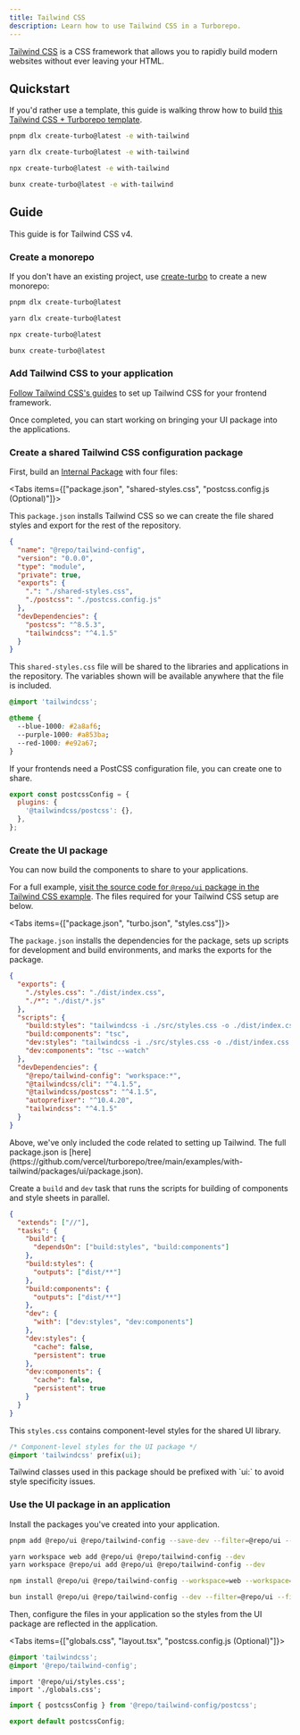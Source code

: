 ```yaml
---
title: Tailwind CSS
description: Learn how to use Tailwind CSS in a Turborepo.
---
```



[Tailwind CSS](https://tailwindcss.com/) is a CSS framework that allows you to rapidly build modern websites without ever leaving your HTML.

## Quickstart

If you'd rather use a template, this guide is walking throw how to build [this Tailwind CSS + Turborepo template](https://github.com/vercel/turborepo/tree/main/examples/with-tailwind).

<PackageManagerTabs>

<Tab value="pnpm">

```bash title="Terminal"
pnpm dlx create-turbo@latest -e with-tailwind
```

</Tab>

<Tab value="yarn">

```bash title="Terminal"
yarn dlx create-turbo@latest -e with-tailwind
```

</Tab>

<Tab value="npm">

```bash title="Terminal"
npx create-turbo@latest -e with-tailwind
```

</Tab>

<Tab value="bun (Beta)">

```bash title="Terminal"
bunx create-turbo@latest -e with-tailwind
```

</Tab>
</PackageManagerTabs>

## Guide

<Callout type="info">This guide is for Tailwind CSS v4.</Callout>

<Steps>
<Step>

### Create a monorepo

If you don't have an existing project, use [create-turbo](/docs/getting-started/installation) to create a new monorepo:

<PackageManagerTabs>

<Tab value="pnpm">

```bash title="Terminal"
pnpm dlx create-turbo@latest
```

</Tab>

<Tab value="yarn">

```bash title="Terminal"
yarn dlx create-turbo@latest
```

</Tab>

<Tab value="npm">

```bash title="Terminal"
npx create-turbo@latest
```

</Tab>

<Tab value="bun (Beta)">

```bash title="Terminal"
bunx create-turbo@latest
```

</Tab>
</PackageManagerTabs>

</Step>

<Step>

### Add Tailwind CSS to your application

[Follow Tailwind CSS's guides](https://tailwindcss.com/docs/installation/using-vite) to set up Tailwind CSS for your frontend framework.

Once completed, you can start working on bringing your UI package into the applications.

</Step>

<Step>

### Create a shared Tailwind CSS configuration package

First, build an [Internal Package](https://turborepo.com/docs/core-concepts/internal-packages) with four files:

<Tabs items={["package.json", "shared-styles.css", "postcss.config.js (Optional)"]}>

<Tab value="package.json">

This `package.json` installs Tailwind CSS so we can create the file shared styles and export for the rest of the repository.

```json title="./packages/tailwind-config/package.json"
{
  "name": "@repo/tailwind-config",
  "version": "0.0.0",
  "type": "module",
  "private": true,
  "exports": {
    ".": "./shared-styles.css",
    "./postcss": "./postcss.config.js"
  },
  "devDependencies": {
    "postcss": "^8.5.3",
    "tailwindcss": "^4.1.5"
  }
}
```

</Tab>

<Tab value="shared-styles.css">

This `shared-styles.css` file will be shared to the libraries and applications in the repository. The variables shown will be available anywhere that the file is included.

```css title="./packages/tailwind-config/shared-styles.css"
@import 'tailwindcss';

@theme {
  --blue-1000: #2a8af6;
  --purple-1000: #a853ba;
  --red-1000: #e92a67;
}
```

</Tab>

<Tab value="postcss.config.js (Optional)">

If your frontends need a PostCSS configuration file, you can create one to share.

```js title="./packages/tailwind-config/postcss.config.js"
export const postcssConfig = {
  plugins: {
    '@tailwindcss/postcss': {},
  },
};
```

</Tab>
</Tabs>

</Step>

<Step>

### Create the UI package

You can now build the components to share to your applications.

For a full example, [visit the source code for `@repo/ui` package in the Tailwind CSS example](https://github.com/vercel/turborepo/tree/main/examples/with-tailwind/packages/ui). The files required for your Tailwind CSS setup are below.

<Tabs items={["package.json", "turbo.json", "styles.css"]}>

<Tab value="package.json">

The `package.json` installs the dependencies for the package, sets up scripts for development and build environments, and marks the exports for the package.

```json title="./packages/ui/package.json"
{
  "exports": {
    "./styles.css": "./dist/index.css",
    "./*": "./dist/*.js"
  },
  "scripts": {
    "build:styles": "tailwindcss -i ./src/styles.css -o ./dist/index.css",
    "build:components": "tsc",
    "dev:styles": "tailwindcss -i ./src/styles.css -o ./dist/index.css --watch",
    "dev:components": "tsc --watch"
  },
  "devDependencies": {
    "@repo/tailwind-config": "workspace:*",
    "@tailwindcss/cli": "^4.1.5",
    "@tailwindcss/postcss": "^4.1.5",
    "autoprefixer": "^10.4.20",
    "tailwindcss": "^4.1.5"
  }
}
```

<Callout type="good-to-know">
  Above, we've only included the code related to setting up Tailwind. The full
  package.json is
  [here](https://github.com/vercel/turborepo/tree/main/examples/with-tailwind/packages/ui/package.json).
</Callout>

</Tab>

<Tab value="turbo.json">

Create a `build` and `dev` task that runs the scripts for building of components and style sheets in parallel.

```json title="./packages/ui/turbo.json"
{
  "extends": ["//"],
  "tasks": {
    "build": {
      "dependsOn": ["build:styles", "build:components"]
    },
    "build:styles": {
      "outputs": ["dist/**"]
    },
    "build:components": {
      "outputs": ["dist/**"]
    },
    "dev": {
      "with": ["dev:styles", "dev:components"]
    },
    "dev:styles": {
      "cache": false,
      "persistent": true
    },
    "dev:components": {
      "cache": false,
      "persistent": true
    }
  }
}
```

</Tab>

<Tab value="styles.css">

This `styles.css` contains component-level styles for the shared UI library.

```css title="./packages/ui/src/styles.css"
/* Component-level styles for the UI package */
@import 'tailwindcss' prefix(ui);
```

<Callout type="info">
  Tailwind classes used in this package should be prefixed with `ui:` to avoid
  style specificity issues.
</Callout>

</Tab>

</Tabs>

</Step>
<Step>

### Use the UI package in an application

Install the packages you've created into your application.

<PackageManagerTabs>

<Tab value="pnpm">

```bash title="Terminal"
pnpm add @repo/ui @repo/tailwind-config --save-dev --filter=@repo/ui --filter=web
```

</Tab>

<Tab value="yarn">

```bash title="Terminal"
yarn workspace web add @repo/ui @repo/tailwind-config --dev
yarn workspace @repo/ui add @repo/ui @repo/tailwind-config --dev
```

</Tab>

<Tab value="npm">

```bash title="Terminal"
npm install @repo/ui @repo/tailwind-config --workspace=web --workspace=@repo/ui --save-dev
```

</Tab>

<Tab value="bun (Beta)">

```bash title="Terminal"
bun install @repo/ui @repo/tailwind-config --dev --filter=@repo/ui --filter=web
```

</Tab>
</PackageManagerTabs>

Then, configure the files in your application so the styles from the UI package are reflected in the application.

<Tabs items={["globals.css", "layout.tsx", "postcss.config.js (Optional)"]}>

<Tab value="globals.css">

```css title="./apps/web/app/globals.css"
@import 'tailwindcss';
@import '@repo/tailwind-config';
```

</Tab>

<Tab value="layout.tsx">

```tsx title="./apps/web/app/layout.tsx"
import '@repo/ui/styles.css';
import './globals.css';
```

</Tab>

<Tab value="postcss.config.js (Optional)">

```js title="./apps/web/postcss.config.js"
import { postcssConfig } from '@repo/tailwind-config/postcss';

export default postcssConfig;
```

</Tab>

</Tabs>

</Step>

</Steps>
